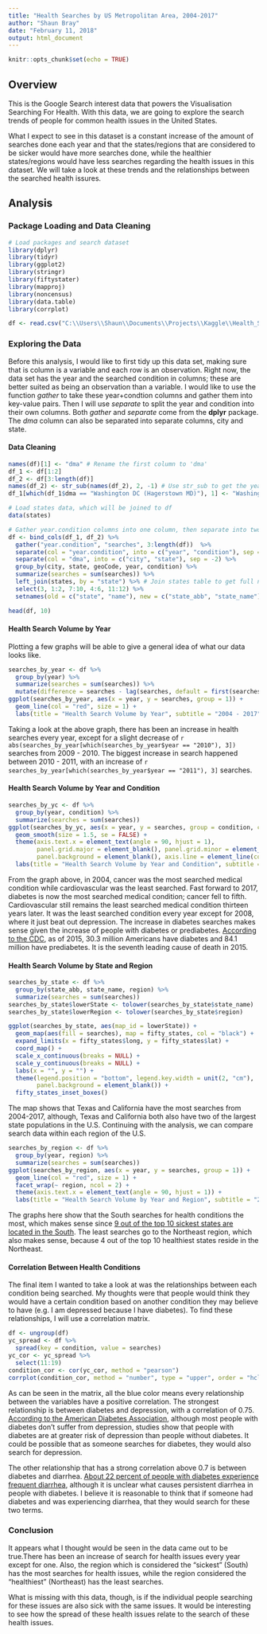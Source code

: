 ---
title: "Health Searches by US Metropolitan Area, 2004-2017"
author: "Shaun Bray"
date: "February 11, 2018"
output: html_document
---

```{r setup, include=FALSE}
knitr::opts_chunk$set(echo = TRUE)
```

## Overview
This is the Google Search interest data that powers the Visualisation Searching For Health.
With this data, we are going to explore the search trends of people for common health issues in the United States. 

What I expect to see in this dataset is a constant increase of the amount of searches done each year and that the states/regions that are considered to be sicker would have more searches done, while the healthier states/regions would have less searches regarding the health issues in this dataset. We will take a look at these trends and the relationships between the searched health issures.


## Analysis

### Package Loading and Data Cleaning
```{r message=FALSE}
# Load packages and search dataset
library(dplyr)
library(tidyr)
library(ggplot2)
library(stringr)
library(fiftystater)
library(mapproj)
library(noncensus)
library(data.table)
library(corrplot)

df <- read.csv("C:\\Users\\Shaun\\Documents\\Projects\\Kaggle\\Health_Search_Data\\RegionalInterestByConditionOverTime.csv", stringsAsFactors = FALSE)
```
### Exploring the Data

Before this analysis, I would like to first tidy up this data set, making sure that is column is a variable and each row is an observation. Right now, the data set has the year and the searched condition in columns; these are better suited as being an observation than a variable. I would like to use the function *gather* to take these year+condtion columns and gather them into key-value pairs. Then I will use *separate* to split the year and condition into their own columns. Both *gather* and *separate* come from the **dplyr** package. The *dma* column can also be separated into separate columns, city and state.

#### Data Cleaning
```{r message=FALSE, warning=FALSE}
names(df)[1] <- "dma" # Rename the first column to 'dma'
df_1 <- df[1:2]
df_2 <- df[3:length(df)]
names(df_2) <- str_sub(names(df_2), 2, -1) # Use str_sub to get the year.condition values
df_1[which(df_1$dma == "Washington DC (Hagerstown MD)"), 1] <- "Washington DC (Hagerstown) MD" # Change Washington DC so state abbreviation is outside of the parenthesis

# Load states data, which will be joined to df
data(states)

# Gather year.condition columns into one column, then separate into two columns
df <- bind_cols(df_1, df_2) %>%
  gather("year.condition", "searches", 3:length(df))  %>%
  separate(col = "year.condition", into = c("year", "condition"), sep = "\\.") %>%
  separate(col = "dma", into = c("city", "state"), sep = -2) %>%
  group_by(city, state, geoCode, year, condition) %>%
  summarize(searches = sum(searches)) %>%
  left_join(states, by = "state") %>% # Join states table to get full names and population
  select(3, 1:2, 7:10, 4:6, 11:12) %>%
  setnames(old = c("state", "name"), new = c("state_abb", "state_name"))
```

```{r message=FALSE, warning=FALSE}
head(df, 10)
```

#### Health Search Volume by Year

Plotting a few graphs will be able to give a general idea of what our data looks like.

```{r fig.width=12, fig.height=6, message=FALSE, warning=FALSE}
searches_by_year <- df %>% 
  group_by(year) %>%
  summarize(searches = sum(searches)) %>%
  mutate(difference = searches - lag(searches, default = first(searches)))
ggplot(searches_by_year, aes(x = year, y = searches, group = 1)) +
  geom_line(col = "red", size = 1) +
  labs(title = "Health Search Volume by Year", subtitle = "2004 - 2017")
```

Taking a look at the above graph, there has been an increase in health searches every year, except for a slight decrease of `r abs(searches_by_year[which(searches_by_year$year == "2010"), 3])` searches from 2009 - 2010. The biggest increase in search happened between 2010 - 2011, with an increase of `r searches_by_year[which(searches_by_year$year == "2011"), 3]` searches.

#### Health Search Volume by Year and Condition
```{r fig.width=12, fig.height=6, message=FALSE}
searches_by_yc <- df %>%
  group_by(year, condition) %>%
  summarize(searches = sum(searches))
ggplot(searches_by_yc, aes(x = year, y = searches, group = condition, col = condition)) +
  geom_smooth(size = 1.5, se = FALSE) +
  theme(axis.text.x = element_text(angle = 90, hjust = 1),
        panel.grid.major = element_blank(), panel.grid.minor = element_blank(),
        panel.background = element_blank(), axis.line = element_line(color = "black")) +
  labs(title = "Health Search Volume by Year and Condition", subtitle = "2004 - 2017") 
```
From the graph above, in 2004, cancer was the most searched medical condition while cardiovascular was the least searched. Fast forward to 2017, diabetes is now the most searched medical condition; cancer fell to fifth. Cardiovascular still remains the least searched medical condition thirteen years later. It was the least searched condition every year except for 2008, where it just beat out depression. The increase in diabetes searches makes sense given the increase of people with diabetes or prediabetes. [According to the CDC](https://www.cdc.gov/media/releases/2017/p0718-diabetes-report.html), as of 2015, 30.3 million Americans have diabetes and 84.1 million have prediabetes. It is the seventh leading cause of death in 2015.

#### Health Search Volume by State and Region
```{r fig.width=12, fig.height=6, message=FALSE}
searches_by_state <- df %>%
  group_by(state_abb, state_name, region) %>%
  summarize(searches = sum(searches))
searches_by_state$lowerState <- tolower(searches_by_state$state_name)
searches_by_state$lowerRegion <- tolower(searches_by_state$region)

ggplot(searches_by_state, aes(map_id = lowerState)) +
  geom_map(aes(fill = searches), map = fifty_states, col = "black") +
  expand_limits(x = fifty_states$long, y = fifty_states$lat) +
  coord_map() +
  scale_x_continuous(breaks = NULL) +
  scale_y_continuous(breaks = NULL) +
  labs(x = "", y = "") +
  theme(legend.position = "bottom", legend.key.width = unit(2, "cm"),
        panel.background = element_blank()) +
  fifty_states_inset_boxes()
```

The map shows that Texas and California have the most searches from 2004-2017, although, Texas and California both also have two of the largest state populations in the U.S. Continuing with the analysis, we can compare search data within each region of the U.S.

```{r fig.width=12, fig.height=6, message=FALSE}
searches_by_region <- df %>%
  group_by(year, region) %>%
  summarize(searches = sum(searches))
ggplot(searches_by_region, aes(x = year, y = searches, group = 1)) +
  geom_line(col = "red", size = 1) +
  facet_wrap(~ region, ncol = 2) +
  theme(axis.text.x = element_text(angle = 90, hjust = 1)) + 
  labs(title = "Health Search Volume by Year and Region", subtitle = "2004 - 2017")
```

The graphs here show that the South searches for health conditions the most, which makes sense since [9 out of the top 10 sickest states are located in the South](http://blog.delimmune.com/2015/02/sickest-and-healthiest-states-in-the-us/). The least searches go to the Northeast region, which also makes sense, because 4 out of the top 10 healthiest states reside in the Northeast.

#### Correlation Between Health Conditions

The final item I wanted to take a look at was the relationships between each condition being searched. My thoughts were that people would think they would have a certain condition based on another condition they may believe to have (e.g. I am depressed because I have diabetes). To find these relationships, I will use a correlation matrix.

```{r fig.width=12, fig.height=6, message=FALSE}
df <- ungroup(df)
yc_spread <- df %>%
  spread(key = condition, value = searches)
yc_cor <- yc_spread %>%
  select(11:19) 
condition_cor <- cor(yc_cor, method = "pearson")
corrplot(condition_cor, method = "number", type = "upper", order = "hclust", tl.col = "black",tl.srt = 45)
```

As can be seen in the matrix, all the blue color means every relationship between the variables have a positive correlation. The strongest relationship is between diabetes and depression, with a correlation of 0.75. [According to the American Diabetes Association](http://www.diabetes.org/living-with-diabetes/complications/mental-health/depression.html?referrer=https://www.google.com/), although most people with diabetes don't suffer from depression, studies show that people with diabetes are at greater risk of depression than people without diabetes. It could be possible that as someone searches for diabetes, they would also search for depression.

The other relationship that has a strong correlation above 0.7 is between diabetes and diarrhea. [About 22 percent of people with diabetes experience frequent diarrhea](https://www.healthline.com/health/diabetes/diabetes-and-diarrhea), although it is unclear what causes persistent diarrhea in people with diabetes. I believe it is reasonable to think that if someone had diabetes and was experiencing diarrhea, that they would search for these two terms.

### Conclusion

It appears what I thought would be seen in the data came out to be true.There has been an increase of search for health issues every year except for one. Also, the region which is considered the "sickest" (South) has the most searches for health issues, while the region considered the "healthiest" (Northeast) has the least searches.

What is missing with this data, though, is if the individual people searching for these issues are also sick with the same issues. It would be interesting to see how the spread of these health issues relate to the search of these health issues.